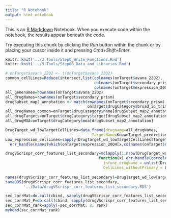 ```yaml
---
title: "R Notebook"
output: html_notebook
---
```


This is an [R Markdown](http://rmarkdown.rstudio.com) Notebook. When you execute code within the notebook, the results appear beneath the code. 

Try executing this chunk by clicking the *Run* button within the chunk or by placing your cursor inside it and pressing *Cmd+Shift+Enter*. 

```r
knitr::knit('../3.Tools/Step0_Write_Functions.Rmd')
knitr::knit('../3.Tools/Step0B_Data_and_Libraries.Rmd')
```

<!-- Features of avana and drug screen -->
```r
# onTarget$avana_22Q2 <- t(onTarget$avana_22Q2)
common_cellLines=Reduce(intersect,list(colnames(onTarget$avana_22Q2),
                                       colnames(onTarget$secondary_prism),
                                       colnames(onTarget$expression_20Q4)))
all_genenames=rownames(onTarget$avana_22Q2)
all_drugNames=rownames(onTarget$secondary_prism)
drugSubset_map2_annotation <- match(rownames(onTarget$secondary_prism),
                                    onTarget$drugCategory$broad_id_trimmed)
all_drugNames_common=onTarget$drugCategory$name[drugSubset_map2_annotation]
all_drugTargets=onTarget$drugCategory$target[drugSubset_map2_annotation]
all_drugMOA=onTarget$drugCategory$moa[drugSubset_map2_annotation]
```
<!-- Find cell lines where Known Target is not expressed -->
```r
DrugTarget_wd_lowTargetCellLines=data.frame(drugname=all_drugNames,
                                      TargetName=KnownTarget_predictions$MaxTargetName[match(all_drugNames, KnownTarget_predictions$drugBroadID)])
Low_expression_cellLines=sapply(DrugTarget_wd_lowTargetCellLines$TargetName, function(x)
  err_handle(names(which(onTarget$expression_20Q4[x,colnames(onTarget$expression_20Q4) %in% matched_cellLines]<3))))
```

<!-- Identify the known target Correlation -->
```r
drugVScrispr_corr_features_list_secondary=mclapply(1:nrow(DrugTarget_wd_lowTargetCellLines),
                                         function(x) err_handle(correlation_bet_crispr_drug_secondary_target(
                                           infunc_drugName = unlist(DrugTarget_wd_lowTargetCellLines[x,1]),
                                           CellLines_withoutPrimary = Low_expression_cellLines[[unlist(DrugTarget_wd_lowTargetCellLines[x,2])]]
                                                                                           )) , mc.cores = detectCores())
names(drugVScrispr_corr_features_list_secondary)=DrugTarget_wd_lowTargetCellLines$drugname
saveRDS(drugVScrispr_corr_features_list_secondary,
        '../Data/drugVScrispr_corr_features_list_secondary.RDS')
```
<!-- All corrmat, corrmat_P, corrmat_FDR, corrmat_rank -->
```r
sec_corrMat=do.call(cbind, sapply(drugVScrispr_corr_features_list_secondary, function(x) err_handle(x[,2])))
sec_corrMat_P=do.call(cbind, sapply(drugVScrispr_corr_features_list_secondary, function(x) err_handle(x[,1])))
sec_corrMat_rank=apply(-sec_corrMat, 2, rank)
myhead(sec_corrMat_rank)
```

